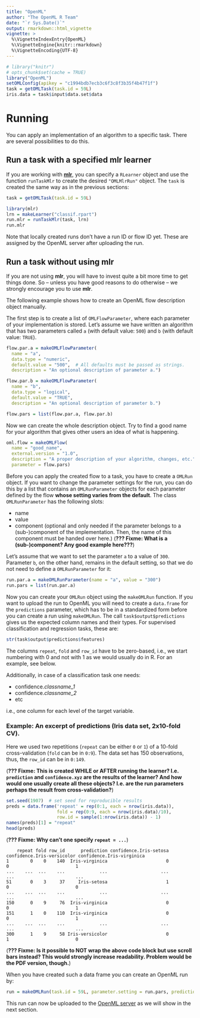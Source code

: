 ```yaml
---
title: "OpenML"
author: "The OpenML R Team"
date: "`r Sys.Date()`"
output: rmarkdown::html_vignette
vignette: >
  %\VignetteIndexEntry{OpenML}
  %\VignetteEngine{knitr::rmarkdown}
  %\VignetteEncoding{UTF-8}
---
```

```r
# library("knitr")
# opts_chunk$set(cache = TRUE)
library("OpenML")
setOMLConfig(apikey = "c1994bdb7ecb3c6f3c8f3b35f4b47f1f")
task = getOMLTask(task.id = 59L)
iris.data = task$input$data.set$data
```

# Running {#running}
You can apply an implementation of an algorithm to a specific task. There are several possibilities to do this.

## Run a task with a specified mlr learner
If you are working with [**mlr**](https://github.com/mlr-org/mlr), you can specify a `RLearner` object and use the function `runTaskMlr` to create the desired `"OMLMlrRun"` object.
The `task` is created the same way as in the previous sections:
```r
task = getOMLTask(task.id = 59L)

library(mlr)
lrn = makeLearner("classif.rpart")
run.mlr = runTaskMlr(task, lrn)
run.mlr
```
Note that locally created runs don't have a run ID or flow ID yet.
These are assigned by the OpenML server after uploading the run.

## Run a task without using mlr
If you are not using **mlr**, you will have to invest quite a bit more time to get things done. So -- unless you have good reasons to do otherwise -- we strongly encourage you to use **mlr**.

The following example shows how to create an OpenML flow description object manually.

The first step is to create a list of `OMLFlowParameter`, where each parameter of your implementation is stored.
Let's assume we have written an algorithm that has two parameters called `a` (with default value: `500`) and `b` (with default value: `TRUE`).
```r
flow.par.a = makeOMLFlowParameter(
  name = "a",
  data.type = "numeric",
  default.value = "500",  # All defaults must be passed as strings.
  description = "An optional description of parameter a.")

flow.par.b = makeOMLFlowParameter(
  name = "b",
  data.type = "logical",
  default.value = "TRUE",
  description = "An optional description of parameter b.")

flow.pars = list(flow.par.a, flow.par.b)
```
Now we can create the whole description object.
Try to find a good name for your algorithm that gives other users an idea of what is happening.
```r
oml.flow = makeOMLFlow(
  name = "good_name",
  external.version = "1.0",
  description = "A proper description of your algorithm, changes, etc.",
  parameter = flow.pars)
```

Before you can apply the created flow to a task, you have to create a `OMLRun` object.
If you want to change the parameter settings for the run, you can do this by a list that contains an `OMLRunParameter` objects for each parameter defined by the flow **whose setting varies from the default**.
The class `OMLRunParameter` has the following slots:

* name
* value
* component (optional and only needed if the parameter belongs to a (sub-)component of the implementation. Then, the name of this component must be handed over here.) (**??? Fixme: What is a (sub-)component? Any good example here???**)

Let's assume that we want to set the parameter `a` to a value of `300`.
Parameter `b`, on the other hand, remains in the default setting, so that we do not need to define a `OMLRunParameter` for it:
```r
run.par.a = makeOMLRunParameter(name = "a", value = "300")
run.pars = list(run.par.a)
```
Now you can create your `OMLRun` object using the `makeOMLRun` function.
If you want to upload the run to OpenML you will need to create a `data.frame` for the `predictions` parameter, which has to be in a standardized form before you can create a run using `makeOMLRun`.
The call `task$output$predictions` gives us the expected column names and their types.
For supervised classification and regression tasks, these are:

```r
str(task$output$predictions$features)
```
The columns `repeat`, `fold` and `row_id` have to be zero-based, i.e., we start numbering with 0 and not with 1 as we would usually do in R.
For an example, see below.

Additionally, in case of a classification task one needs:

* confidence.*classname_1*
* confidence.*classname_2*
* etc

i.e., one column for each level of the target variable.


### Example: An excerpt of predictions (Iris data set, 2x10-fold CV).

Here we used two repetitions (`repeat` can be either `0` or `1`) of a 10-fold cross-validation (`fold` can be in `0:9`). The data set has 150 observations, thus, the `row_id` can be in `0:149`.

(**??? Fixme: This is created WHILE or AFTER running the learner? I.e. `prediction` and `confidence.xyz` are the results of the learner? And how would one usually create all these objects? I.e. are the run parameters perhaps the result from cross-validation?**)

```r
set.seed(1907)  # set seed for reproducible results
preds = data.frame('repeat' = rep(0:1, each = nrow(iris.data)),
                   fold = rep(0:9, each = nrow(iris.data)/10),
                   row.id = sample(1:nrow(iris.data)) - 1)
names(preds)[1] = "repeat"
head(preds)
```
(**??? Fixme: Why can't one specify `repeat = ...`**)

```
    repeat fold row_id      prediction confidence.Iris-setosa confidence.Iris-versicolor confidence.Iris-virginica
1        0    0    140  Iris-virginica                      0                          0                         1
...    ...  ...    ...             ...                    ...                        ...                       ...
51       0    3     37     Iris-setosa                      1                          0                         0
...    ...  ...    ...             ...                    ...                        ...                       ...
150      0    9     76  Iris-virginica                      0                          0                         1
151      1    0    110  Iris-virginica                      0                          0                         1
...    ...  ...    ...             ...                    ...                        ...                       ...
300      1    9     58 Iris-versicolor                      0                          1                         0
```

(**??? Fixme: Is it possible to NOT wrap the above code block but use scroll bars instead? This would strongly increase readability. Problem would be the PDF version, though.**)

When you have created such a data frame you can create an OpenML run by:

```r
run = makeOMLRun(task.id = 59L, parameter.setting = run.pars, predictions = preds)
```
This run can now be uploaded to the [OpenML server](http://openml.org) as we will show in the next section.
